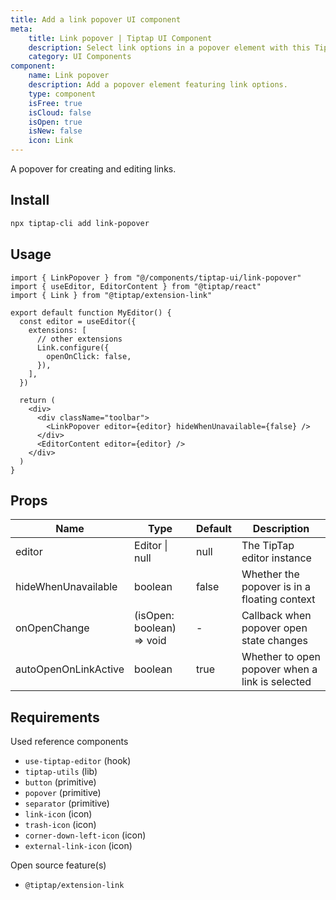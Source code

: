 ```yaml
---
title: Add a link popover UI component
meta:
    title: Link popover | Tiptap UI Component
    description: Select link options in a popover element with this Tiptap UI component. More in our documentation
    category: UI Components
component:
    name: Link popover
    description: Add a popover element featuring link options.
    type: component
    isFree: true
    isCloud: false
    isOpen: true
    isNew: false
    icon: Link
---
```


A popover for creating and editing links.

## Install

```bash
npx tiptap-cli add link-popover
```

## Usage

```tsx
import { LinkPopover } from "@/components/tiptap-ui/link-popover"
import { useEditor, EditorContent } from "@tiptap/react"
import { Link } from "@tiptap/extension-link"

export default function MyEditor() {
  const editor = useEditor({
    extensions: [
      // other extensions
      Link.configure({
        openOnClick: false,
      }),
    ],
  })

  return (
    <div>
      <div className="toolbar">
        <LinkPopover editor={editor} hideWhenUnavailable={false} />
      </div>
      <EditorContent editor={editor} />
    </div>
  )
}
```

## Props

| Name                 | Type                      | Default | Description                                     |
| -------------------- | ------------------------- | ------- | ----------------------------------------------- |
| editor               | Editor \| null            | null    | The TipTap editor instance                      |
| hideWhenUnavailable  | boolean                   | false   | Whether the popover is in a floating context    |
| onOpenChange         | (isOpen: boolean) => void | -       | Callback when popover open state changes        |
| autoOpenOnLinkActive | boolean                   | true    | Whether to open popover when a link is selected |

## Requirements

Used reference components

- `use-tiptap-editor` (hook)
- `tiptap-utils` (lib)
- `button` (primitive)
- `popover` (primitive)
- `separator` (primitive)
- `link-icon` (icon)
- `trash-icon` (icon)
- `corner-down-left-icon` (icon)
- `external-link-icon` (icon)

Open source feature(s)

- `@tiptap/extension-link`